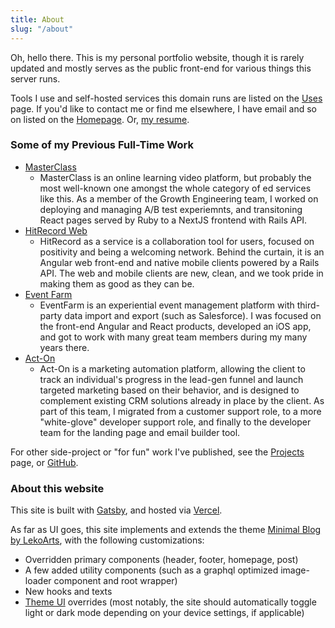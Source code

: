 ```yaml
---
title: About
slug: "/about"
---
```

Oh, hello there. This is my personal portfolio website, though it is rarely updated and mostly serves as the public front-end for various things this server runs.

Tools I use and self-hosted services this domain runs are listed on the [Uses](/uses) page. If you'd like to contact me or find me elsewhere, I have email and so on listed on the [Homepage](/). Or, [my resume](https://standardresume.co/r/jeremy-d-collins).

### Some of my Previous Full-Time Work
* [MasterClass](https://masterclass.com)
    * MasterClass is an online learning video platform, but probably the most well-known one amongst the whole category of ed services like this. As a member of the Growth Engineering team, I worked on deploying and managing A/B test experiemnts, and transitoning React pages served by Ruby to a NextJS frontend with Rails API.
* [HitRecord Web](https://hitrecord.org)
    * HitRecord as a service is a collaboration tool for users, focused on positivity and being a welcoming network. Behind the curtain, it is an Angular web front-end and native mobile clients powered by a Rails API. The web and mobile clients are new, clean, and we took pride in making them as good as they can be.
* [Event Farm](https://eventfarm.com)
    * EventFarm is an experiential event management platform with third-party data import and export (such as Salesforce). I was focused on the front-end Angular and React products, developed an iOS app, and got to work with many great team members during my many years there.
* [Act-On](https://act-on.com)
    * Act-On is a marketing automation platform, allowing the client to track an individual's progress in the lead-gen funnel and launch targeted marketing based on their behavior, and is designed to complement existing CRM solutions already in place by the client. As part of this team, I migrated from a customer support role, to a more "white-glove" developer support role, and finally to the developer team for the landing page and email builder tool.

For other side-project or "for fun" work I've published, see the [Projects](/projects) page, or [GitHub](https://github.com/jdodsoncollins).

### About this website

This site is built with [Gatsby](https://www.gatsbyjs.org/), and hosted via [Vercel](https://vercel.com/dashboard).

As far as UI goes, this site implements and extends the theme [Minimal Blog by LekoArts](https://github.com/LekoArts/gatsby-themes/tree/master/themes/gatsby-theme-minimal-blog), with the following customizations:
- Overridden primary components (header, footer, homepage, post)
- A few added utility components (such as a graphql optimized image-loader component and root wrapper)
- New hooks and texts
- [Theme UI](https://www.gatsbyjs.org/docs/theme-ui/) overrides (most notably, the site should automatically toggle light or dark mode depending on your device settings, if applicable)